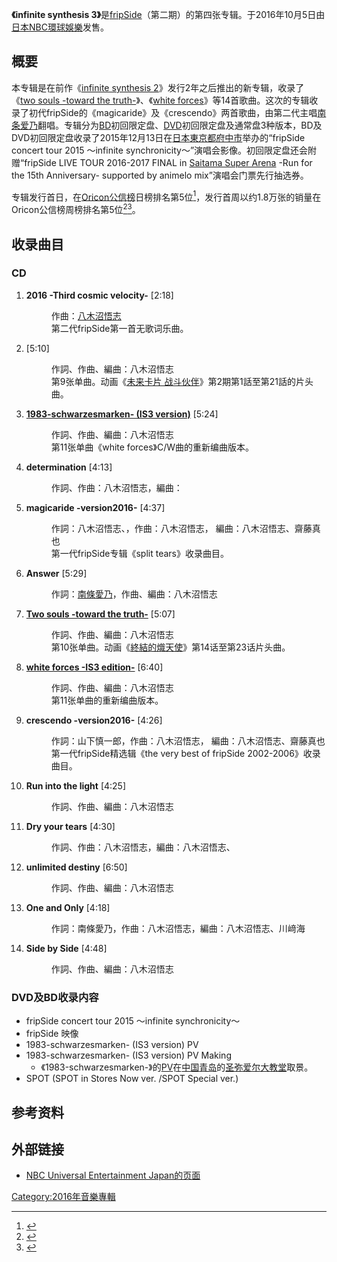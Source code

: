 {{Infobox Album
| Name           = infinite synthesis 3
| Cover          = Infinite synthesis 3 (GNCA-1490).jpg
| Type           = 专辑
| Artist         = [[fripSide|fripSide]]
| Released       = 2016年10月5日
| Recorded       = 2015年 - 2016年
| Genre          = [[J-POP|J-POP]]
| Length         = 68分14秒
| Label          = [[NBC環球娛樂|NBC Universal Entertainment Japan]]
| Producer       = 八木沼悟志
| Chart position = * 週間最高順位第5位（[[Oricon|Oricon]]）
| Last album     = [[infinite_synthesis_2|infinite synthesis 2]]<br/>（2014年）
| This album     = '''infinite synthesis 3'''<br/>（2016年）
| Next album     = [[Crossroads_(fripSide专辑)|crossroads]]<br/>（2017年）
| Format         = [[CD|CD]]、[[BD|BD]]、[[DVD|DVD]]
}}
'''《infinite synthesis 3》'''是[[fripSide|fripSide]]（第二期）的第四张专辑。于2016年10月5日由[[NBC環球娛樂|日本NBC環球娛樂]]发售。

==概要==
本专辑是在前作《[[infinite_synthesis_2|infinite synthesis 2]]》发行2年之后推出的新专辑，收录了《[[two_souls_-toward_the_truth-|two souls -toward the truth-]]》、《[[white_forces|white forces]]》等14首歌曲。这次的专辑收录了初代fripSide的《magicaride》及《crescendo》两首歌曲，由第二代主唱[[南条爱乃|南条爱乃]]翻唱。专辑分为[[BD|BD]]初回限定盘、[[DVD|DVD]]初回限定盘及通常盘3种版本，BD及DVD初回限定盘收录了2015年12月13日在[[日本|日本]][[東京都|東京都]][[府中市_(東京都)|府中市]]{{link-ja|府中之森藝術劇場|府中の森芸術劇場}}举办的“fripSide concert tour 2015 〜infinite synchronicity〜”演唱会影像。初回限定盘还会附赠“fripSide LIVE TOUR 2016-2017 FINAL in [[埼玉超級競技場|Saitama Super Arena]] -Run for the 15th Anniversary- supported by animelo mix”演唱会门票先行抽选券。

专辑发行首日，在[[Oricon公信榜|Oricon公信榜]]日榜排名第5位<ref>{{cite web |url=http://www.oricon.co.jp/rank/ja/d/2016-10-04/ |script-title=ja:デイリー　CDアルバムランキング　2016年10月04日付 |agency=Oricon |accessdate=2016-10-12 |date=2016-10-05 |archiveurl=https://web.archive.org/web/20161012133810/http://www.oricon.co.jp/rank/ja/d/2016-10-04/ |archivedate=2016-10-12 |deadurl=yes }}</ref>，发行首周以约1.8万张的销量在Oricon公信榜周榜排名第5位<ref>{{cite web |url=http://www.oricon.co.jp/rank/ja/w/2016-10-17/ |script-title=ja:週間　CDアルバムランキング　2016年10月17日付 |agency=Oricon |accessdate=2016-10-12 |date=2016-10-11 |archiveurl=https://web.archive.org/web/20161012131257/http://www.oricon.co.jp/rank/ja/w/2016-10-17/ |archivedate=2016-10-12 |deadurl=yes }}</ref><ref>{{cite web |url=http://comic.qq.com/a/20161012/018405.htm |title=南条爱乃进步了！fripSide新专辑发售首周销量亮眼 |agency=腾讯 |author=茶茶 |accessdate=2016-10-12 |date=2016-10-12 |archiveurl=https://web.archive.org/web/20161012134605/http://comic.qq.com/a/20161012/018405.htm |archivedate=2016-10-12 |deadurl=yes }}</ref>。

==收录曲目==
===CD===
# '''2016 -Third cosmic velocity-''' [2:18]
#: 作曲：[[八木沼悟志|八木沼悟志]]
#: 第二代fripSide第一首无歌词乐曲。
# '''{{link-ja|Luminize|Luminize}}''' [5:10]
#: 作詞、作曲、編曲：八木沼悟志
#: 第9张单曲。动画《[[未来卡片_战斗伙伴|未来卡片 战斗伙伴]]》第2期第1話至第21話的片头曲。
# '''[[white_forces|1983-schwarzesmarken- (IS3 version)]]''' [5:24]
#: 作詞、作曲、編曲：八木沼悟志
#: 第11张单曲《white forces》C/W曲的重新编曲版本。
# '''determination''' [4:13]
#: 作詞、作曲：八木沼悟志，編曲：{{link-ja|齋藤真也|齋藤真也}}
# '''magicaride -version2016-''' [4:37]
#: 作詞：八木沼悟志、{{link-ja|山下慎一郎|山下慎一郎}}，作曲：八木沼悟志， 編曲：八木沼悟志、齋藤真也
#: 第一代fripSide专辑《split tears》收录曲目。
# '''Answer''' [5:29]
#:作詞：[[南條愛乃|南條愛乃]]，作曲、編曲：八木沼悟志
# '''[[Two_souls_-toward_the_truth-|Two souls -toward the truth-]]''' [5:07]
#: 作詞、作曲、編曲：八木沼悟志
#: 第10张单曲。动画《[[終結的熾天使|終結的熾天使]]》第14话至第23话片头曲。
# '''[[white_forces|white forces -IS3 edition-]]''' [6:40]
#: 作詞、作曲、編曲：八木沼悟志
#: 第11张单曲的重新编曲版本。
# '''crescendo -version2016-''' [4:26]
#: 作詞：山下慎一郎，作曲：八木沼悟志， 編曲：八木沼悟志、齋藤真也
#: 第一代fripSide精选辑《the very best of fripSide 2002-2006》收录曲目。
# '''Run into the light''' [4:25]
#:作詞、作曲、編曲：八木沼悟志
# '''Dry your tears''' [4:30]
#:作詞、作曲：八木沼悟志，編曲：八木沼悟志、{{link-ja|川崎海|川﨑海}}
# '''unlimited destiny''' [6:50]
#:作詞、作曲、編曲：八木沼悟志
# '''One and Only''' [4:18]
#:作詞：南條愛乃，作曲：八木沼悟志，編曲：八木沼悟志、川﨑海
# '''Side by Side''' [4:48]
#:作詞、作曲、編曲：八木沼悟志

===DVD及BD收录内容===
* fripSide concert tour 2015 〜infinite synchronicity〜
* fripSide {{lang|ja|オランダドキュメンタリー}}映像
* 1983-schwarzesmarken- (IS3 version) PV
* 1983-schwarzesmarken- (IS3 version) PV Making
**《1983-schwarzesmarken-》的[[音樂錄影帶|PV]]在[[中华人民共和国|中国]][[青岛|青岛]]的[[圣弥爱尔大教堂|圣弥爱尔大教堂]]取景。
* SPOT (SPOT in Stores Now ver. /SPOT Special ver.)

==参考资料==
{{reflist}}

==外部链接==
*[http://nbcuni-music.com/fripside/contents/hp0008/index00190000.html NBC Universal Entertainment Japan的页面] {{Wayback|url=http://nbcuni-music.com/fripside/contents/hp0008/index00190000.html |date=20200202233824 }}

{{fripSide}}

[[Category:2016年音樂專輯|Category:2016年音樂專輯]]